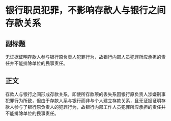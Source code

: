 # 银行职员犯罪，不影响存款人与银行之间存款关系
## 副标题
无证据证明存款人参与银行原负责人犯罪行为，故银行内部人员犯罪所应承担的责任并不能排除单位的民事责任。
## 正文
存款人与银行之间形成存款关系，即使所存款项的丢失系因银行原负责人涉嫌刑事犯罪行为所致，但由于存款人系与银行而非与个人建立存款关系，且无证据证明存款人参与了银行原负责人的犯罪行为，故银行内部工作人员犯罪所应承担的责任并不能排除单位的民事责任。